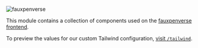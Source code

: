 
<Meta title="Introduction/fauxpenverse UI" />

![fauxpenverse](https://raw.githubusercontent.com/WordPress/fauxpenverse/main/brand/logo.svg)

This module contains a collection of components used on the
[fauxpenverse frontend](https://github.com/zackkrida/fauxpenverse-frontend).

To preview the values for our custom Tailwind configuration,
[visit `/tailwind`](https://wordpress.github.io/fauxpenverse-frontend/tailwind).
